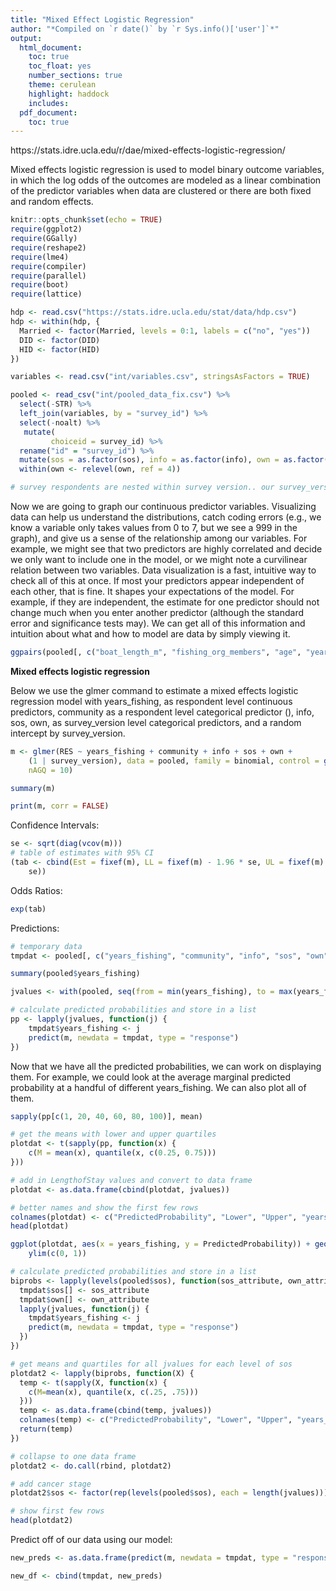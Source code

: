 ```yaml
---
title: "Mixed Effect Logistic Regression"
author: "*Compiled on `r date()` by `r Sys.info()['user']`*"
output: 
  html_document:
    toc: true
    toc_float: yes
    number_sections: true
    theme: cerulean
    highlight: haddock
    includes: 
  pdf_document:
    toc: true
---
```

https://stats.idre.ucla.edu/r/dae/mixed-effects-logistic-regression/

Mixed effects logistic regression is used to model binary outcome variables, in which the log odds of the outcomes are modeled as a linear combination of the predictor variables when data are clustered or there are both fixed and random effects.



```r
knitr::opts_chunk$set(echo = TRUE)
require(ggplot2)
require(GGally)
require(reshape2)
require(lme4)
require(compiler)
require(parallel)
require(boot)
require(lattice)
```

```r
hdp <- read.csv("https://stats.idre.ucla.edu/stat/data/hdp.csv")
hdp <- within(hdp, {
  Married <- factor(Married, levels = 0:1, labels = c("no", "yes"))
  DID <- factor(DID)
  HID <- factor(HID)
})

variables <- read.csv("int/variables.csv", stringsAsFactors = TRUE)

pooled <- read_csv("int/pooled_data_fix.csv") %>%
  select(-STR) %>%
  left_join(variables, by = "survey_id") %>%
  select(-noalt) %>%
   mutate(
         choiceid = survey_id) %>%
  rename("id" = "survey_id") %>%
  mutate(sos = as.factor(sos), info = as.factor(info), own = as.factor(own), choice = as.logical(choice), survey_version = as.factor(survey_version)) %>%
  within(own <- relevel(own, ref = 4))

# survey respondents are nested within survey version.. our survey_version level variables are info, sos, and own. 

```

Now we are going to graph our continuous predictor variables. Visualizing data can help us understand the distributions, catch coding errors (e.g., we know a variable only takes values from 0 to 7, but we see a 999 in the graph), and give us a sense of the relationship among our variables. For example, we might see that two predictors are highly correlated and decide we only want to include one in the model, or we might note a curvilinear relation between two variables. Data visualization is a fast, intuitive way to check all of this at once. If most your predictors appear independent of each other, that is fine. It shapes your expectations of the model. For example, if they are independent, the estimate for one predictor should not change much when you enter another predictor (although the standard error and significance tests may). We can get all of this information and intuition about what and how to model are data by simply viewing it.

```r
ggpairs(pooled[, c("boat_length_m", "fishing_org_members", "age", "years_fishing", "income", "income_fishing", "income_expenses")])
```

**Mixed effects logistic regression**

Below we use the glmer command to estimate a mixed effects logistic regression model with years_fishing, as respondent level continuous predictors, community as a respondent level categorical predictor (), info, sos, own, as survey_version level categorical predictors, and a random intercept by survey_version.

```r
m <- glmer(RES ~ years_fishing + community + info + sos + own +
    (1 | survey_version), data = pooled, family = binomial, control = glmerControl(optimizer = "bobyqa"),
    nAGQ = 10)

summary(m)

print(m, corr = FALSE)
```

Confidence Intervals:
```r
se <- sqrt(diag(vcov(m)))
# table of estimates with 95% CI
(tab <- cbind(Est = fixef(m), LL = fixef(m) - 1.96 * se, UL = fixef(m) + 1.96 *
    se))
```

Odds Ratios:
```r
exp(tab)
```

Predictions:
```r
# temporary data
tmpdat <- pooled[, c("years_fishing", "community", "info", "sos", "own", "survey_version")]

summary(pooled$years_fishing)
```

```r
jvalues <- with(pooled, seq(from = min(years_fishing), to = max(years_fishing), length.out = 100))

# calculate predicted probabilities and store in a list
pp <- lapply(jvalues, function(j) {
    tmpdat$years_fishing <- j
    predict(m, newdata = tmpdat, type = "response")
})
```

Now that we have all the predicted probabilities, we can work on displaying them. For example, we could look at the average marginal predicted probability at a handful of different years_fishing. We can also plot all of them.

```r
sapply(pp[c(1, 20, 40, 60, 80, 100)], mean)
```

```r
# get the means with lower and upper quartiles
plotdat <- t(sapply(pp, function(x) {
    c(M = mean(x), quantile(x, c(0.25, 0.75)))
}))

# add in LengthofStay values and convert to data frame
plotdat <- as.data.frame(cbind(plotdat, jvalues))

# better names and show the first few rows
colnames(plotdat) <- c("PredictedProbability", "Lower", "Upper", "years_fishing")
head(plotdat)
```

```r
ggplot(plotdat, aes(x = years_fishing, y = PredictedProbability)) + geom_line() +
    ylim(c(0, 1))
```

```r
# calculate predicted probabilities and store in a list
biprobs <- lapply(levels(pooled$sos), function(sos_attribute, own_attribute) {
  tmpdat$sos[] <- sos_attribute
  tmpdat$own[] <- own_attribute
  lapply(jvalues, function(j) {
    tmpdat$years_fishing <- j
    predict(m, newdata = tmpdat, type = "response")
  })
})

# get means and quartiles for all jvalues for each level of sos
plotdat2 <- lapply(biprobs, function(X) {
  temp <- t(sapply(X, function(x) {
    c(M=mean(x), quantile(x, c(.25, .75)))
  }))
  temp <- as.data.frame(cbind(temp, jvalues))
  colnames(temp) <- c("PredictedProbability", "Lower", "Upper", "years_fishing")
  return(temp)
})

# collapse to one data frame
plotdat2 <- do.call(rbind, plotdat2)

# add cancer stage
plotdat2$sos <- factor(rep(levels(pooled$sos), each = length(jvalues)))

# show first few rows
head(plotdat2)
```

Predict off of our data using our model:
```r
new_preds <- as.data.frame(predict(m, newdata = tmpdat, type = "response"))

new_df <- cbind(tmpdat, new_preds)
```





